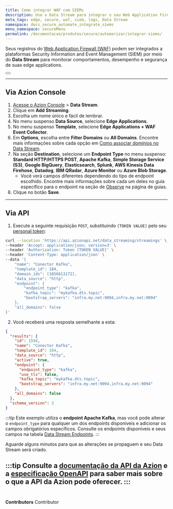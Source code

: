 ```yaml
---
title: Como integrar WAF com SIEMs
description: Use o Data Stream para integrar o seu Web Application Firewall (WAF) com plataformas de SIEM.
meta_tags: edge, secure, waf, siem, logs, Data Stream
namespace: docs_secure_automate_integrate_siems
menu_namespace: secureMenu
permalink: /documentacao/produtos/secure/automarizar/integrar-siems/
---
```



Seus registros do [Web Application Firewall (WAF)](/pt-br/documentacao/produtos/edge-firewall/web-application-firewall/) podem ser integrados a plataformas Security Information and Event Management (SIEM) por meio do **Data Stream** para monitorar comportamentos, desempenho e segurança de suas edge applications.

<Button href="/pt-br/documentacao/produtos/data-stream/" text="saiba mais sobre Data Stream" variant="secondary"></Button>

---

## Via Azion Console

1. [Acesse o Azion Console](/pt-br/documentacao/produtos/guias/como-acessar-o-rtm/) > **Data Stream**.
2. Clique em **Add Streaming**.
3. Escolha um nome único e fácil de lembrar.
4. No menu suspenso **Data Source**, selecione **Edge Applications**.
5. No menu suspenso **Template**, selecione **Edge Applications + WAF Event Collector**.
6. Em **Options**, escolha entre **Filter Domains** ou **All Domains**. Encontre mais informações sobre cada opção em [Como associar domínios no Data Stream](/pt-br/documentacao/produtos/guias/data-stream-associar-dominios/).
7. Na seção **Destination**, selecione um **Endpoint Type** no menu suspenso: **Standard HTTP/HTTPS POST**, **Apache Kafka**, **Simple Storage Service (S3)**, **Google BigQuery**, **Elasticsearch**, **Splunk**, **AWS Kinesis Data Firehose**, **Datadog**, **IBM QRadar**, **Azure Monitor** ou **Azure Blob Storage**.
    - Você verá campos diferentes dependendo do tipo de endpoint escolhido. Encontre mais informações sobre cada um deles no guia específico para o endpoint na seção de [Observe](/pt-br/documentacao/produtos/guias/#observe) na página de guias.
8. Clique no botão **Save**.

---

## Via API

1. Execute a seguinte requisição `POST`, substituindo `[TOKEN VALUE]` pelo seu [personal token](/pt-br/documentacao/produtos/guias/personal-tokens/):

```bash
curl --location 'https://api.azionapi.net/data_streaming/streamings' \
--header 'Accept: application/json; version=3' \
--header 'Authorization: Token [TOKEN VALUE]' \
--header 'Content-Type: application/json' \
--data '{
    "name": "Conector Kafka",
    "template_id": 184,
    "domain_ids": [1656613172],
    "data_source": "http",
    "endpoint": {
        "endpoint_type": "kafka",
        "kafka_topic": "mykafka.dts.topic",
        "bootstrap_servers": "infra.my.net:9094,infra.my.net:9094"
    },
    "all_domains": false
}'
```

2. Você receberá uma resposta semelhante a esta:

```json
{
  "results": {
    "id": 1594,
    "name": "Conector Kafka",
    "template_id": 184,
    "data_source": "http",
    "active": true,
    "endpoint": {
      "endpoint_type": "kafka",
      "use_tls": false,
      "kafka_topic": "mykafka.dts.topic",
      "bootstrap_servers": "infra.my.net:9094,infra.my.net:9094"
    },
    "all_domains": false
  },
  "schema_version": 3
}
```

:::tip
Este exemplo utiliza o **endpoint Apache Kafka**, mas você pode alterar o `endpoint_type` para qualquer um dos endpoints disponíveis e adicionar os campos obrigatórios específicos. Consulte os endpoints disponíveis e seus campos na tabela [Data Stream Endpoints](https://api.azion.com/#b9aac0c7-173a-462b-87f6-a18d6558d3e5).
:::

Aguarde alguns minutos para que as alterações se propaguem e seu Data Stream será criado.

:::tip
Consulte a [documentação da API da Azion](https://api.azion.com/) e a [especificação OpenAPI](https://github.com/aziontech/azionapi-openapi/) para saber mais sobre o que a API da Azion pode oferecer.
:::
<br /><br />
---

**Contributors** <ContributorList>Contributor</ContributorList>
